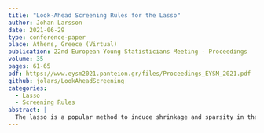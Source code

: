 ```yaml
---
title: "Look-Ahead Screening Rules for the Lasso"
author: Johan Larsson
date: 2021-06-29
type: conference-paper
place: Athens, Greece (Virtual)
publication: 22nd European Young Statisticians Meeting - Proceedings
volume: 35
pages: 61-65
pdf: https://www.eysm2021.panteion.gr/files/Proceedings_EYSM_2021.pdf
github: jolars/LookAheadScreening
categories:
  - Lasso
  - Screening Rules
abstract: |
  The lasso is a popular method to induce shrinkage and sparsity in the solution vector (coefficients) of regression problems, particularly when there are many predictors relative to the number of observations. Solving the lasso in this high-dimensional setting can, however, be computationally demanding. Fortunately, this demand can be alleviated via the use of screening rules that discard predictors prior to fitting the model, leading to a reduced problem to be solved. In this paper, we present a new screening strategy: look-ahead screening. Our method uses safe screening rules to find a range of penalty values for which a given predictor cannot enter the model, thereby screening predictors along the remainder of the path. In experiments we show that these look-ahead screening rules outperform the active warm-start version of the Gap Safe rules.
---
```


